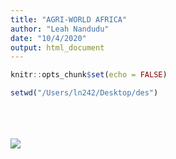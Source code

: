 ```yaml
---
title: "AGRI-WORLD AFRICA"
author: "Leah Nandudu"
date: "10/4/2020"
output: html_document
---
```

<style type="text/css">

h1.title {
  font-size: 38px;
  color: Green;
  text-align: center;
}
h4.author { 
  font-size: 18px;
  font-family: "Times New Roman", Times, serif;
  color: DarkRed;
  text-align: center;
}
h4.date {
  font-size: 18px;
  font-family: "Times New Roman", Times, serif;
  color: DarkBlue;
  text-align: center;
}
</style>

```r
knitr::opts_chunk$set(echo = FALSE)
```

```r
setwd("/Users/ln242/Desktop/des")
```

<br /> <br /> <br />
![](digital_agriculture-africa-me.jpg)
